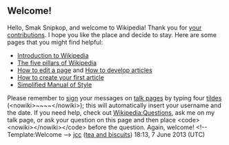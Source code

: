 <article id="39609251" title=User talk:Smak Snipkop>
	<talkpage id="39609251" title="User talk:Smak Snipkop">
==Welcome!==

Hello, Smak Snipkop, and welcome to Wikipedia! Thank you for [[Special:Contributions/Smak Snipkop|your contributions]]. I hope you like the place and decide to stay. Here are some pages that you might find helpful:
*[[Wikipedia:Introduction|Introduction to Wikipedia]]
*[[Wikipedia:Five pillars|The five pillars of Wikipedia]]
*[[Help:Editing|How to edit a page]] and [[Wikipedia:Article development|How to develop articles]]
*[[Wikipedia:Your first article|How to create your first article]] 
*[[Wikipedia:Simplified Manual of Style|Simplified Manual of Style]]
Please remember to [[Wikipedia:Signatures|sign]] your messages on [[Help:Using talk pages|talk page]]s by typing four [[tilde]]s (&lt;nowiki&gt;~~~~&lt;/nowiki&gt;); this will automatically insert your username and the date. If you need help, check out [[Wikipedia:Questions]], ask me on my talk page, or ask your question on this page and then place &lt;code&gt;&lt;nowiki&gt;{{help me}}&lt;/nowiki&gt;&lt;/code&gt; before the question. Again, welcome! &lt;!-- Template:Welcome --&gt; [[User:Jcc|jcc]] ([[User talk:Jcc#top|tea and biscuits]]) 18:13, 7 June 2013 (UTC)
	</talkpage>
</article>